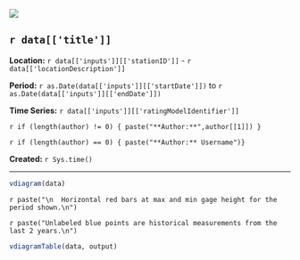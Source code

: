 
![](http://www.usgs.gov/newsroom/images/2015-04-07/usgs_logo.png)

## `r data[['title']]`  

**Location:**  `r data[['inputs']][['stationID']]` - `r data[['locationDescription']]`

**Period:**  `r as.Date(data[['inputs']][['startDate']])` to `r as.Date(data[['inputs']][['endDate']])`

**Time Series:** `r data[['inputs']][['ratingModelIdentifier']]`

`r if (length(author) != 0) { paste("**Author:**",author[[1]]) }`

`r if (length(author) == 0) { paste("**Author:** Username")}`

**Created:**  `r Sys.time()`

***
```r
vdiagram(data)
```
`r paste("\n  Horizontal red bars at max and min gage height for the period shown.\n")`
  
`r paste("Unlabeled blue points are historical measurements from the last 2 years.\n")`
```r
vdiagramTable(data, output)
```
